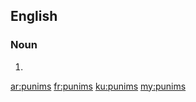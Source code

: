 ==English==

===Noun===
{{head|en|noun plural form}}

# {{plural of|punim|lang=en}}

[[ar:punims]]
[[fr:punims]]
[[ku:punims]]
[[my:punims]]